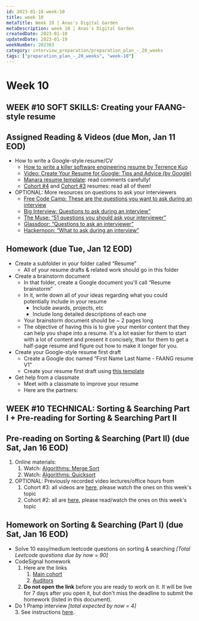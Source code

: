 ```yaml
---
id: 2023-01-18-week-10
title: week 10
metaTitle: Week 10 | Anas's Digital Garden
metaDescription: week 10 | Anas's Digital Garden
createdDate: 2023-01-18
updatedDate: 2023-01-19
weekNumber: 202303
category: interview_preparation/preparation_plan_-_20_weeks
tags: ["preparation_plan_-_20_weeks", "week-10"]
---
```


# Week 10

## WEEK #10 SOFT SKILLS: Creating your FAANG-style resume

## Assigned Reading & Videos (due Mon, Jan 11 EOD)

- How to write a Google-style resume/CV
    - [How to write a killer software engineering resume by Terrence Kuo](https://medium.com/free-code-camp/writing-a-killer-software-engineering-resume-b11c91ef699d)
    - [Video: Create Your Resume for Google: Tips and Advice (by Google)](https://www.youtube.com/watch?v=BYUy1yvjHxE)
    - [Manara resume template](https://docs.google.com/document/d/1U-MKDDWXPJNMY2_gs_Xpo2nDEGa21YqF4yjRJ9JfIyE/edit?usp=sharing): read comments carefully!
    - [Cohort #4](https://drive.google.com/drive/folders/1TnS8IwR-MsLvkBH3FkyvxODtxc0UGotD?usp=sharing) and [Cohort #3](https://drive.google.com/drive/folders/1gHSHoFvjV_xUFOGt_ep2vV1jPRBrkIuX?usp=sharing) resumes: read all of them!
- OPTIONAL: More resources on questions to ask your interviewers
    - [Free Code Camp: These are the questions you want to ask during an interview](https://www.freecodecamp.org/news/vital-questions-to-ask-an-interviewer-bonus-question-at-the-end-264bc2caff8d/)
    - [Big Interview: Questions to ask during an interview”](https://biginterview.com/best-questions-to-ask-end-interview/)
    - [The Muse: “51 questions you should ask your interviewer”](https://www.themuse.com/advice/51-interview-questions-you-should-be-asking)
    - [Glassdoor: “Questions to ask an interviewer”](https://www.glassdoor.com/blog/questions-ask-an-interviewer/)
    - [Hackernoon: “What to ask during an interview”](https://hackernoon.com/what-to-ask-an-interviewer-during-a-tech-interview-865a293e548c)

## Homework (due Tue, Jan 12 EOD)

- Create a subfolder in your folder called “Resume”
    - All of your resume drafts & related work should go in this folder
- Create a brainstorm document
    - In that folder, create a Google document you'll call “Resume brainstorm”
    - In it, write down all of your ideas regarding what you could potentially include in your resume
        - Include awards, projects, etc
        - Include long detailed descriptions of each one
    - Your brainstorm document should be ~ 2 pages long
    - The objective of having this is to give your mentor content that they can help you shape into a resume. It's a lot easier for them to start with a lot of content and present it concisely, than for them to get a half-page resume and figure out how to make it longer for you.
- Create your Google-style resume first draft
    - Create a Google doc named “First Name Last Name - FAANG resume V1”
    - Create your resume first draft using [this template](https://docs.google.com/document/d/1U-MKDDWXPJNMY2_gs_Xpo2nDEGa21YqF4yjRJ9JfIyE/edit)
- Get help from a classmate
    - Meet with a classmate to improve your resume
    - Here are the partners:

## WEEK #10 TECHNICAL: Sorting & Searching Part I + Pre-reading for Sorting & Searching Part II

## Pre-reading on Sorting & Searching (Part II) (due Sat, Jan 16 EOD)

1. Online materials:
    1. Watch: [Algorithms: Merge Sort](https://www.youtube.com/watch?v=KF2j-9iSf4Q)
    2. Watch: [Algorithms: Quicksort](https://www.youtube.com/watch?v=SLauY6PpjW4)
2. OPTIONAL: Previously recorded video lectures/office hours from
    1. Cohort #3: all videos are [here](https://drive.google.com/open?id=1MOesN_rOwKIBmPzX_IaP-rCaJxPDysq7), please watch the ones on this week's topic
    2. Cohort #2: all are [here](https://drive.google.com/open?id=1P3Qbz7sWk3vj1KgvaKmwrs_vbMSgnEtw), please read/watch the ones on this week's topic

## Homework on Sorting & Searching (Part I) (due Sat, Jan 16 EOD)

- Solve 10 easy/medium leetcode questions on sorting & searching *[Total Leetcode questions due by now = 90]*
- CodeSignal homework
    1. Here are the links
        1. [Main cohort](https://app.codesignal.com/public-test/6GQcA8ni2gofy6D7M/TmRoEtYbCoLAav)
        2. [Auditors](https://app.codesignal.com/public-test/6GQcA8ni2gofy6D7M/ZYHjLuqkHcAW8h)
    2. **Do not open the link** before you are ready to work on it. It will be live for 7 days after you open it, but don't miss the deadline to submit the homework (listed in this document).
- Do 1 Pramp interview *[total expected by now = 4]*  
    3. See instructions [here](https://docs.google.com/document/d/1cHF5HRpX2gRwBl1Y2oSXM-6m0DpS-8pT-aD-_ccuPV0/edit?usp=sharing).
